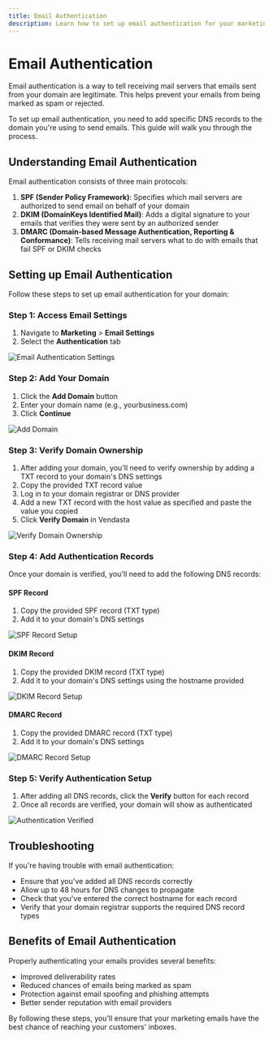 ```yaml
---
title: Email Authentication
description: Learn how to set up email authentication for your marketing emails
---
```


# Email Authentication

Email authentication is a way to tell receiving mail servers that emails sent from your domain are legitimate. This helps prevent your emails from being marked as spam or rejected. 

To set up email authentication, you need to add specific DNS records to the domain you're using to send emails. This guide will walk you through the process.

## Understanding Email Authentication

Email authentication consists of three main protocols:

1. **SPF (Sender Policy Framework)**: Specifies which mail servers are authorized to send email on behalf of your domain
2. **DKIM (DomainKeys Identified Mail)**: Adds a digital signature to your emails that verifies they were sent by an authorized sender
3. **DMARC (Domain-based Message Authentication, Reporting & Conformance)**: Tells receiving mail servers what to do with emails that fail SPF or DKIM checks

## Setting up Email Authentication

Follow these steps to set up email authentication for your domain:

### Step 1: Access Email Settings

1. Navigate to **Marketing** > **Email Settings**
2. Select the **Authentication** tab

![Email Authentication Settings](./img/marketing/email-settings/email-auth-1.jpg)

### Step 2: Add Your Domain

1. Click the **Add Domain** button
2. Enter your domain name (e.g., yourbusiness.com)
3. Click **Continue**

![Add Domain](./img/marketing/email-settings/email-auth-2.jpg)

### Step 3: Verify Domain Ownership

1. After adding your domain, you'll need to verify ownership by adding a TXT record to your domain's DNS settings
2. Copy the provided TXT record value
3. Log in to your domain registrar or DNS provider
4. Add a new TXT record with the host value as specified and paste the value you copied
5. Click **Verify Domain** in Vendasta

![Verify Domain Ownership](./img/marketing/email-settings/email-auth-3.jpg)

### Step 4: Add Authentication Records

Once your domain is verified, you'll need to add the following DNS records:

#### SPF Record

1. Copy the provided SPF record (TXT type)
2. Add it to your domain's DNS settings

![SPF Record Setup](./img/marketing/email-settings/email-auth-4.jpg)

#### DKIM Record

1. Copy the provided DKIM record (TXT type)
2. Add it to your domain's DNS settings using the hostname provided

![DKIM Record Setup](./img/marketing/email-settings/email-auth-5.jpg)

#### DMARC Record

1. Copy the provided DMARC record (TXT type)
2. Add it to your domain's DNS settings

![DMARC Record Setup](./img/marketing/email-settings/email-auth-6.jpg)

### Step 5: Verify Authentication Setup

1. After adding all DNS records, click the **Verify** button for each record
2. Once all records are verified, your domain will show as authenticated

![Authentication Verified](./img/marketing/email-settings/email-auth-7.jpg)

## Troubleshooting

If you're having trouble with email authentication:

- Ensure that you've added all DNS records correctly
- Allow up to 48 hours for DNS changes to propagate
- Check that you've entered the correct hostname for each record
- Verify that your domain registrar supports the required DNS record types

## Benefits of Email Authentication

Properly authenticating your emails provides several benefits:

- Improved deliverability rates
- Reduced chances of emails being marked as spam
- Protection against email spoofing and phishing attempts
- Better sender reputation with email providers

By following these steps, you'll ensure that your marketing emails have the best chance of reaching your customers' inboxes.